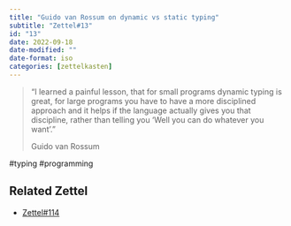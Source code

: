 ```yaml
---
title: "Guido van Rossum on dynamic vs static typing"
subtitle: "Zettel#13"
id: "13"
date: 2022-09-18
date-modified: ""
date-format: iso
categories: [zettelkasten]
---
```

> "I learned a painful lesson, that for small programs dynamic typing is great, for large programs you have to have a more disciplined approach and it helps if the language actually gives you that discipline, rather than telling you 'Well you can do whatever you want'."
> 
> Guido van Rossum

  #typing #programming

## Related Zettel

* [Zettel#114](/zettel/114)
